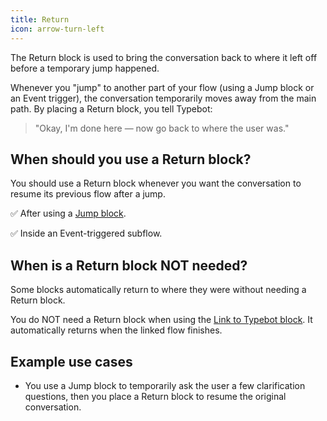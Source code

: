 ```yaml
---
title: Return
icon: arrow-turn-left
---
```


The Return block is used to bring the conversation back to where it left off before a temporary jump happened.

Whenever you "jump" to another part of your flow (using a Jump block or an Event trigger), the conversation temporarily moves away from the main path.
By placing a Return block, you tell Typebot:

> "Okay, I'm done here — now go back to where the user was."

## When should you use a Return block?

You should use a Return block whenever you want the conversation to resume its previous flow after a jump.

✅ After using a [Jump block](./jump).

✅ Inside an Event-triggered subflow.

## When is a Return block NOT needed?

Some blocks automatically return to where they were without needing a Return block.

You do NOT need a Return block when using the [Link to Typebot block](./typebot-link). It automatically returns when the linked flow finishes.

## Example use cases

- You use a Jump block to temporarily ask the user a few clarification questions, then you place a Return block to resume the original conversation.
